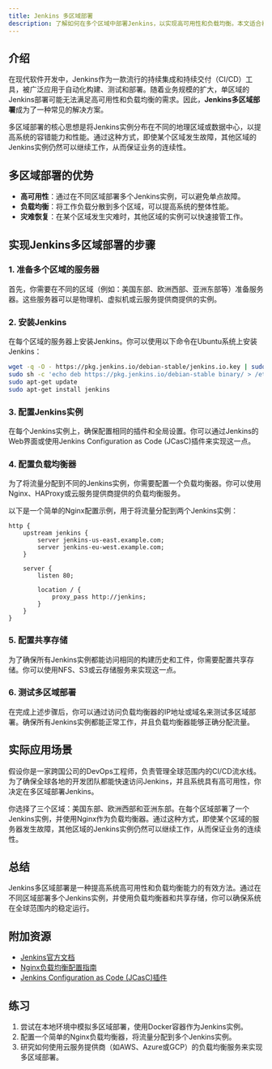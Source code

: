 ```yaml
---
title: Jenkins 多区域部署
description: 了解如何在多个区域中部署Jenkins，以实现高可用性和负载均衡。本文适合初学者，将逐步讲解多区域部署的概念、实现方法以及实际应用场景。
---
```


## 介绍

在现代软件开发中，Jenkins作为一款流行的持续集成和持续交付（CI/CD）工具，被广泛应用于自动化构建、测试和部署。随着业务规模的扩大，单区域的Jenkins部署可能无法满足高可用性和负载均衡的需求。因此，**Jenkins多区域部署**成为了一种常见的解决方案。

多区域部署的核心思想是将Jenkins实例分布在不同的地理区域或数据中心，以提高系统的容错能力和性能。通过这种方式，即使某个区域发生故障，其他区域的Jenkins实例仍然可以继续工作，从而保证业务的连续性。

## 多区域部署的优势

- **高可用性**：通过在不同区域部署多个Jenkins实例，可以避免单点故障。
- **负载均衡**：将工作负载分散到多个区域，可以提高系统的整体性能。
- **灾难恢复**：在某个区域发生灾难时，其他区域的实例可以快速接管工作。

## 实现Jenkins多区域部署的步骤

### 1. 准备多个区域的服务器

首先，你需要在不同的区域（例如：美国东部、欧洲西部、亚洲东部等）准备服务器。这些服务器可以是物理机、虚拟机或云服务提供商提供的实例。

### 2. 安装Jenkins

在每个区域的服务器上安装Jenkins。你可以使用以下命令在Ubuntu系统上安装Jenkins：

```bash
wget -q -O - https://pkg.jenkins.io/debian-stable/jenkins.io.key | sudo apt-key add -
sudo sh -c 'echo deb https://pkg.jenkins.io/debian-stable binary/ > /etc/apt/sources.list.d/jenkins.list'
sudo apt-get update
sudo apt-get install jenkins
```

### 3. 配置Jenkins实例

在每个Jenkins实例上，确保配置相同的插件和全局设置。你可以通过Jenkins的Web界面或使用Jenkins Configuration as Code (JCasC)插件来实现这一点。

### 4. 配置负载均衡器

为了将流量分配到不同的Jenkins实例，你需要配置一个负载均衡器。你可以使用Nginx、HAProxy或云服务提供商提供的负载均衡服务。

以下是一个简单的Nginx配置示例，用于将流量分配到两个Jenkins实例：

```nginx
http {
    upstream jenkins {
        server jenkins-us-east.example.com;
        server jenkins-eu-west.example.com;
    }

    server {
        listen 80;

        location / {
            proxy_pass http://jenkins;
        }
    }
}
```

### 5. 配置共享存储

为了确保所有Jenkins实例都能访问相同的构建历史和工件，你需要配置共享存储。你可以使用NFS、S3或云存储服务来实现这一点。

### 6. 测试多区域部署

在完成上述步骤后，你可以通过访问负载均衡器的IP地址或域名来测试多区域部署。确保所有Jenkins实例都能正常工作，并且负载均衡器能够正确分配流量。

## 实际应用场景

假设你是一家跨国公司的DevOps工程师，负责管理全球范围内的CI/CD流水线。为了确保全球各地的开发团队都能快速访问Jenkins，并且系统具有高可用性，你决定在多区域部署Jenkins。

你选择了三个区域：美国东部、欧洲西部和亚洲东部。在每个区域部署了一个Jenkins实例，并使用Nginx作为负载均衡器。通过这种方式，即使某个区域的服务器发生故障，其他区域的Jenkins实例仍然可以继续工作，从而保证业务的连续性。

## 总结

Jenkins多区域部署是一种提高系统高可用性和负载均衡能力的有效方法。通过在不同区域部署多个Jenkins实例，并使用负载均衡器和共享存储，你可以确保系统在全球范围内的稳定运行。

## 附加资源

- [Jenkins官方文档](https://www.jenkins.io/doc/)
- [Nginx负载均衡配置指南](https://nginx.org/en/docs/http/load_balancing.html)
- [Jenkins Configuration as Code (JCasC)插件](https://plugins.jenkins.io/configuration-as-code/)

## 练习

1. 尝试在本地环境中模拟多区域部署，使用Docker容器作为Jenkins实例。
2. 配置一个简单的Nginx负载均衡器，将流量分配到多个Jenkins实例。
3. 研究如何使用云服务提供商（如AWS、Azure或GCP）的负载均衡服务来实现多区域部署。
